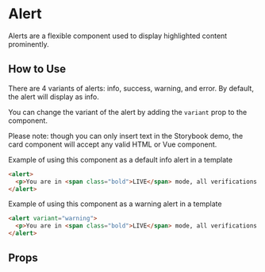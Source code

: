 
# Alert

Alerts are a flexible component used to display highlighted content prominently.

<Preview>
  <Story id="components-alert--primary" />
</Preview>

## How to Use

There are 4 variants of alerts: info, success, warning, and error. By default, the alert will display as info.

You can change the variant of the alert by adding the `variant` prop to the component.

Please note: though you can only insert text in the Storybook demo, the card component will accept any valid HTML or Vue component.

Example of using this component as a default info alert in a template

```html
<alert>
  <p>You are in <span class="bold">LIVE</span> mode, all verifications will be charged according to your <a href="#">chosen plan</a>.</p>
</alert>
```

Example of using this component as a warning alert in a template

```html
<alert variant="warning">
  <p>You are in <span class="bold">LIVE</span> mode, all verifications will be charged according to your <a href="#">chosen plan</a>.</p>
</alert>
```

## Props

<ArgsTable story={PRIMARY_STORY} />
